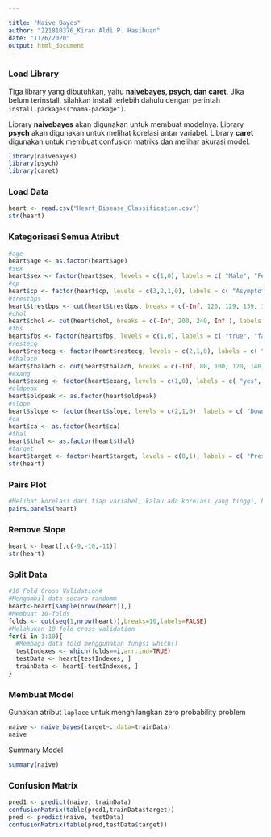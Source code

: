---

title: "Naive Bayes"
author: "221810376_Kiran Aldi P. Hasibuan"
date: "11/6/2020"
output: html_document
---

### Load Library
Tiga library yang dibutuhkan, yaitu **naivebayes, psych, dan caret**. Jika belum terinstall, silahkan install terlebih dahulu dengan perintah `install.packages("nama-package")`.

Library **naivebayes** akan digunakan untuk membuat modelnya. Library **psych** akan digunakan untuk melihat korelasi antar variabel. Library **caret** digunakan untuk membuat confusion matriks dan melihar akurasi model.

```{r message=FALSE, warning=FALSE}
library(naivebayes)
library(psych)
library(caret)
```

### Load Data
```{r}
heart <- read.csv("Heart_Disease_Classification.csv")
str(heart)
```

### Kategorisasi Semua Atribut
```{r}
#age
heart$age <- as.factor(heart$age)
#sex
heart$sex <- factor(heart$sex, levels = c(1,0), labels = c( "Male", "Female"))
#cp
heart$cp <- factor(heart$cp, levels = c(3,2,1,0), labels = c( "Asymptotic", "non-anginal pain", "atypical angina", "typical angina"))
#trestbps
heart$trestbps <- cut(heart$trestbps, breaks = c(-Inf, 120, 129, 139, 159, 179, Inf ), labels = c("Optimal", "Normal", "High Normal", "Hypertension stage 1", "Hypertension stage 2", "Hypertension stage 3"))
#chol
heart$chol <- cut(heart$chol, breaks = c(-Inf, 200, 240, Inf ), labels = c("Desirable", "Borderline high", "High"))
#fbs
heart$fbs <- factor(heart$fbs, levels = c(1,0), labels = c( "true", "false"))
#restecg
heart$restecg <- factor(heart$restecg, levels = c(2,1,0), labels = c( "Left ventricular hyperthrophy", "have ST-T wave abnormality", "normal"))
#thalach
heart$thalach <- cut(heart$thalach, breaks = c(-Inf, 80, 100, 120, 140, 160, 180, 200, Inf), labels = c("<80", "80-100", "100-120","120-140", "140-160", "160-180","180-200", ">200"))
#exang
heart$exang <- factor(heart$exang, levels = c(1,0), labels = c( "yes", "no"))
#oldpeak
heart$oldpeak <- as.factor(heart$oldpeak)
#slope
heart$slope <- factor(heart$slope, levels = c(2,1,0), labels = c( "Downsloping", "Flat", "Upslopin"))
#ca
heart$ca <- as.factor(heart$ca)
#thal
heart$thal <- as.factor(heart$thal)
#target
heart$target <- factor(heart$target, levels = c(0,1), labels = c( "Present", "Absence"))
str(heart)
```

### Pairs Plot
```{r}
#Melihat korelasi dari tiap variabel, kalau ada korelasi yang tinggi, hilangkan salah satu variabel
pairs.panels(heart)
```

### Remove Slope
```{r}
heart <- heart[,c(-9,-10,-11)]
str(heart)
```

### Split Data
```{r}
#10 Fold Cross Validation#
#Mengambil data secara randomm
heart<-heart[sample(nrow(heart)),]
#Membuat 10-folds
folds <- cut(seq(1,nrow(heart)),breaks=10,labels=FALSE)
#Melakukan 10 fold cross validation
for(i in 1:10){
  #Membagi data fold menggunakan fungsi which() 
  testIndexes <- which(folds==i,arr.ind=TRUE)
  testData <- heart[testIndexes, ]
  trainData <- heart[-testIndexes, ]
}
```

### Membuat Model
Gunakan atribut `laplace` untuk menghilangkan zero probability problem
```{r message=FALSE, warning=FALSE}
naive <- naive_bayes(target~.,data=trainData)
naive
```
Summary Model
```{r}
summary(naive)
```

### Confusion Matrix
```{r}
pred1 <- predict(naive, trainData)
confusionMatrix(table(pred1,trainData$target))
pred <- predict(naive, testData)
confusionMatrix(table(pred,testData$target))
```